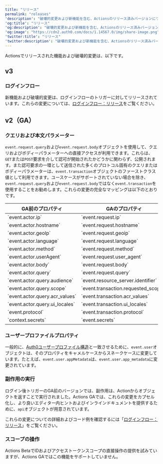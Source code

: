 ---
title: "リリース"
permalink: "releases"
'description': "破壊的変更および新機能を含む、Actionsのリリース済みバージョンについて説明します。"
'og:title': "リリース"
'og:description': "破壊的変更および新機能を含む、Actionsのリリース済みバージョンについて説明します。"
'og:image': "https://cdn2.auth0.com/docs/1.14567.0/img/share-image.png"
'twitter:title': "リリース"
'twitter:description': "破壊的変更および新機能を含む、Actionsのリリース済みバージョンについて説明します。"
---

Actionsでリリースされた機能および破壊的変更は、以下です。

## v3

### ログインフロー

新機能および破壊的変更は、ログインフローのトリガーに対してリリースされています。これらの変更については、[ログインフロー：リリース](/docs/ja-jp/releases)をご覧ください。

## v2（GA）

### クエリおよび本文パラメーター

`event.request.query`および`event.request.body`オブジェクトを使用して、クエリおよびボディーパラメーターへの直接アクセスが利用できます。これらは、`GET`または`POST`要求を介して認可が開始されたかどうかに関わらず、公開されます。また認可要求の一環として送信された多くのプロトコル固有のクエリまたはボディーパラメーターは、`event.transaction`オブジェクトのファーストクラス値として利用できます。ユースケースがサポートされていない場合を除き、`event.request.query`および`event.request.body`ではなく`event.transaction`を使用することをお勧めします。これらの変更の完全なマッピングは以下のとおりです。

<table class="table"><thead>
<tr>
<th>GA前のプロパティ</th>
<th>GAのプロパティ</th>
</tr>
</thead>
<tbody>
<tr>
<td>`event.actor.ip`</td>
<td>`event.request.ip`</td>
</tr>
<tr>
<td>`event.actor.hostname`</td>
<td>`event.request.hostname`</td>
</tr>
<tr>
<td>`event.actor.geoIp`</td>
<td>`event.request.geoip`</td>
</tr>
<tr>
<td>`event.actor.language`</td>
<td>`event.request.language`</td>
</tr>
<tr>
<td>`event.actor.method`</td>
<td>`event.request.method`</td>
</tr>
<tr>
<td>`event.actor.userAgent`</td>
<td>`event.request.user_agent`</td>
</tr>
<tr>
<td>`event.actor.body`</td>
<td>`event.request.body`</td>
</tr>
<tr>
<td>`event.actor.query`</td>
<td>`event.request.query`</td>
</tr>
<tr>
<td>`event.actor.query.audience`</td>
<td>`event.resource_server.identifier`</td>
</tr>
<tr>
<td>`event.actor.query.scope`</td>
<td>`event.transaction.requested_scopes`</td>
</tr>
<tr>
<td>`event.actor.query.acr_values`</td>
<td>`event.transaction.acr_values`</td>
</tr>
<tr>
<td>`event.actor.query.ui_locales`</td>
<td>`event.transaction.ui_locales`</td>
</tr>
<tr>
<td>`event.protocol`</td>
<td>`event.transaction.protocol`</td>
</tr>
<tr>
<td>`context.secrets`</td>
<td>`event.secrets`</td>
</tr>
</tbody>
</table>

### ユーザープロファイルプロパティ

一般的に、[Auth0ユーザープロファイル構造](/docs/ja-jp/manage-users/user-accounts/user-profiles/user-profile-structure)と一致させるために、`event.user`オブジェクトは、そのプロパティをキャメルケースからスネークケースに変更しています。たとえば、`event.user.appMetadata`は、`event.user.app_metadata`に変更されています。

### 副作用の実行

ログイン後トリガーのGA前のバージョンでは、副作用は、Actionからオブジェクトを返すことで実行されました。Actions GAでは、これらの変更をカプセル化し、より良いエディター内ヒントおよびインラインドキュメントを提供するために、`api`オブジェクトが用意されています。

これらの変更についての詳細およびコード例を確認するには「[ログインフロー：リリース](/docs/ja-jp/releases)」をご覧ください。

### スコープの操作

Actions BetaでIDおよびアクセストークンスコープの直接操作の提供を試みていますが、Actions GAではこの機能をサポートしていません。